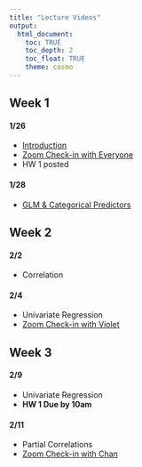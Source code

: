 ```yaml
---
title: "Lecture Videos"
output: 
  html_document:
    toc: TRUE
    toc_depth: 2
    toc_float: TRUE
    theme: cosmo
---
```


## Week 1

#### 1/26
- [Introduction](https://youtu.be/ZX8ck7Y0c1g)
- [Zoom Check-in with Everyone](https://wustl.zoom.us/j/91992423151?pwd=Y1hoTnVoMlhKcFdZblY2Q0FGczNrZz09)
- HW 1 posted

#### 1/28
- [GLM & Categorical Predictors](https://youtu.be/-ew-txPO3p4)

## Week 2

#### 2/2
- Correlation

#### 2/4
- Univariate Regression
- [Zoom Check-in with Violet](https://wustl.zoom.us/j/92420044586?pwd=S2ZxSms4UTRuc2xsMXZzVXRGQ3J4UT09)

## Week 3

#### 2/9
- Univariate Regression
- **HW 1 Due by 10am**

#### 2/11
- Partial Correlations
- [Zoom Check-in with Chan](https://wustl.zoom.us/j/92420044586?pwd=S2ZxSms4UTRuc2xsMXZzVXRGQ3J4UT09)